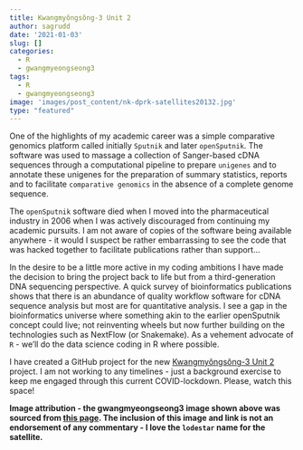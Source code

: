 ```yaml
---
title: Kwangmyŏngsŏng-3 Unit 2
author: sagrudd
date: '2021-01-03'
slug: []
categories:
  - R
  - gwangmyeongseong3
tags:
  - R
  - gwangmyeongseong3
image: 'images/post_content/nk-dprk-satellites20132.jpg'
type: "featured"
---
```


One of the highlights of my academic career was a simple comparative genomics
platform called initially `Sputnik` and later `openSputnik`. The software
was used to massage a collection of Sanger-based cDNA sequences through a
computational pipeline to prepare `unigenes` and to annotate these unigenes for
the preparation of summary statistics, reports and to facilitate `comparative
genomics` in the absence of a complete genome sequence.

The `openSputnik` software died when I moved into the pharmaceutical industry
in 2006 when I was actively discouraged from continuing my academic pursuits. I
am not aware of copies of the software being available anywhere - it would
I suspect be rather embarrassing to see the code that was hacked together to
facilitate publications rather than support...

In the desire to be a little more active in my coding ambitions I have made the
decision to bring the project back to life but from a third-generation DNA
sequencing perspective. A quick survey of bioinformatics publications shows that
there is an abundance of quality workflow software for cDNA sequence analysis
but most are for quantitative analysis. I see a gap in the bioinformatics
universe where something akin to the earlier openSputnik concept could live;
not reinventing wheels but now further building on the technologies such as
NextFlow (or Snakemake). As a vehement advocate of `R` - we'll do the data
science coding in R where possible.  

I have created a GitHub project for the new 
[Kwangmyŏngsŏng-3 Unit 2](https://github.com/sagrudd/gwangmyeongseong3) project.
I am not working to any timelines - just a background exercise to keep me
engaged through this current COVID-lockdown. Please, watch this space!

**Image attribution - the gwangmyeongseong3 image shown above was sourced from
[this page](https://www.globalsecurity.org/wmd/world/dprk/td-2b-mod-4-4th-flighttest.htm).
The inclusion of this image and link is not an endorsement of any commentary -
I love the `lodestar` name for the satellite.**
